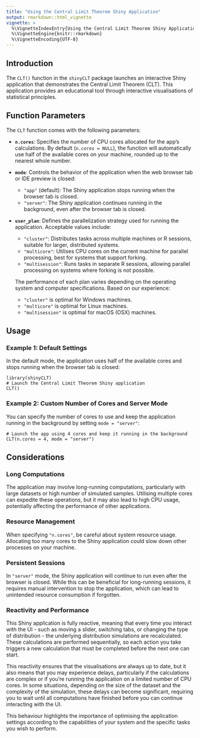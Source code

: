 ```yaml
---
title: "Using the Central Limit Theorem Shiny Application"
output: rmarkdown::html_vignette
vignette: >
  %\VignetteIndexEntry{Using the Central Limit Theorem Shiny Application}
  %\VignetteEngine{knitr::rmarkdown}
  %\VignetteEncoding{UTF-8}
---
```


## Introduction

The `CLT()` function in the `shinyCLT` package launches an interactive Shiny application that demonstrates the Central Limit Theorem (CLT). This application provides an educational tool through interactive visualisations of statistical principles.

## Function Parameters

The `CLT` function comes with the following parameters:

- **`n.cores`**: Specifies the number of CPU cores allocated for the app's calculations. By default (`n.cores = NULL`), the function will automatically use half of the available cores on your machine, rounded up to the nearest whole number.

- **`mode`**: Controls the behavior of the application when the web browser tab or IDE preview is closed:
  - `"app"` (default): The Shiny application stops running when the browser tab is closed.
  - `"server"`: The Shiny application continues running in the background, even after the browser tab is closed.

- **`user_plan`**: Defines the parallelization strategy used for running the application. Acceptable values include:
  - `"cluster"`: Distributes tasks across multiple machines or R sessions, suitable for larger, distributed systems.
  - `"multicore"`: Utilises CPU cores on the current machine for parallel processing, best for systems that support forking.
  - `"multisession"`: Runs tasks in separate R sessions, allowing parallel processing on systems where forking is not possible.

  The performance of each plan varies depending on the operating system and computer specifications. Based on our experience:
  - `"cluster"` is optimal for Windows machines.
  - `"multicore"` is optimal for Linux machines.
  - `"multisession"` is optimal for macOS (OSX) machines.

## Usage

### Example 1: Default Settings

In the default mode, the application uses half of the available cores and stops running when the browser tab is closed:

```
library(shinyCLT)
# Launch the Central Limit Theorem Shiny application
CLT()
```

### Example 2: Custom Number of Cores and Server Mode

You can specify the number of cores to use and keep the application running in the background by setting `mode = "server"`:

```
# Launch the app using 4 cores and keep it running in the background
CLT(n.cores = 4, mode = "server")
```

## Considerations

### Long Computations

The application may involve long-running computations, particularly with large datasets or high number of simulated samples. Utilising multiple cores can expedite these operations, but it may also lead to high CPU usage, potentially affecting the performance of other applications.

### Resource Management

When specifying `"n.cores"`, be careful about system resource usage. Allocating too many cores to the Shiny application could slow down other processes on your machine.

### Persistent Sessions

In `"server"` mode, the Shiny application will continue to run even after the browser is closed. While this can be beneficial for long-running sessions, it requires manual intervention to stop the application, which can lead to unintended resource consumption if forgotten.

### Reactivity and Performance

This Shiny application is fully reactive, meaning that every time you interact with the UI - such as moving a slider, switching tabs, or changing the type of distribution - the underlying distribution simulations are recalculated. These calculations are performed sequentially, so each action you take triggers a new calculation that must be completed before the next one can start.

This reactivity ensures that the visualisations are always up to date, but it also means that you may experience delays, particularly if the calculations are complex or if you're running the application on a limited number of CPU cores. In some situations, depending on the size of the dataset and the complexity of the simulation, these delays can become significant, requiring you to wait until all computations have finished before you can continue interacting with the UI.

This behaviour highlights the importance of optimising the application settings according to the capabilities of your system and the specific tasks you wish to perform.
